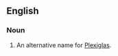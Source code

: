 ==English==

===Noun===
{{en-noun|-}}

# {{context|trademark}} An alternative name for [[Plexiglas]].